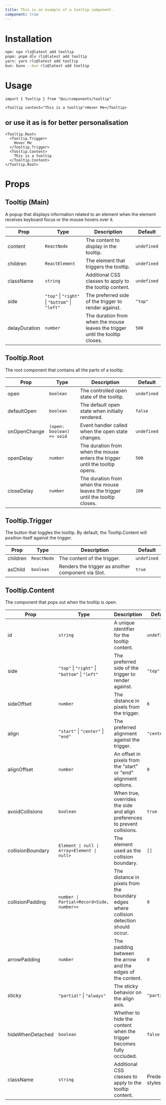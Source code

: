 ```yaml
---
title: This is an example of a tooltip component.
component: true
---
```


<ComponentPreview name="tooltip" />

# Installation
```bash
npm: npx rlz@latest add tooltip
pnpm: pnpm dlx rlz@latest add tooltip
yarn: yarn rlz@latest add tooltip
bun: bunx --bun rlz@latest add tooltip
```

# Usage
```tsx
import { Tooltip } from "@ui/components/tooltip"
```

```tsx
<Tooltip content="This is a tooltip">Hover Me</Tooltip>
```
## or use it as is for better personalisation
```tsx
<Tooltip.Root>
  <Tooltip.Trigger>
    Hover Me
  </Tooltip.Trigger>
  <Tooltip.Content>
    This is a tooltip
  </Tooltip.Content>
</Tooltip.Root>
```

# Props
<Separator orientation="horizontal" />
<ComponentProps name="tooltip" />

<MarkdownFallback>

## Tooltip (Main)

A popup that displays information related to an element when the element receives keyboard focus or the mouse hovers over it.

| Prop | Type | Description | Default |
|------|------|-------------|---------|
| content | `ReactNode` | The content to display in the tooltip. | `undefined` |
| children | `ReactElement` | The element that triggers the tooltip. | `undefined` |
| className | `string` | Additional CSS classes to apply to the tooltip content. | `undefined` |
| side | `"top"` \| `"right"` \| `"bottom"` \| `"left"` | The preferred side of the trigger to render against. | `"top"` |
| delayDuration | `number` | The duration from when the mouse leaves the trigger until the tooltip closes. | `500` |

## Tooltip.Root

The root component that contains all the parts of a tooltip.

| Prop | Type | Description | Default |
|------|------|-------------|---------|
| open | `boolean` | The controlled open state of the tooltip. | `undefined` |
| defaultOpen | `boolean` | The default open state when initially rendered. | `false` |
| onOpenChange | `(open: boolean) => void` | Event handler called when the open state changes. | `undefined` |
| openDelay | `number` | The duration from when the mouse enters the trigger until the tooltip opens. | `500` |
| closeDelay | `number` | The duration from when the mouse leaves the trigger until the tooltip closes. | `100` |

## Tooltip.Trigger

The button that toggles the tooltip. By default, the Tooltip.Content will position itself against the trigger.

| Prop | Type | Description | Default |
|------|------|-------------|---------|
| children | `ReactNode` | The content of the trigger. | `undefined` |
| asChild | `boolean` | Renders the trigger as another component via Slot. | `true` |

## Tooltip.Content

The component that pops out when the tooltip is open.

| Prop | Type | Description | Default |
|------|------|-------------|---------|
| id | `string` | A unique identifier for the tooltip content. | `undefined` |
| side | `"top"` \| `"right"` \| `"bottom"` \| `"left"` | The preferred side of the trigger to render against. | `"top"` |
| sideOffset | `number` | The distance in pixels from the trigger. | `6` |
| align | `"start"` \| `"center"` \| `"end"` | The preferred alignment against the trigger. | `"center"` |
| alignOffset | `number` | An offset in pixels from the "start" or "end" alignment options. | `0` |
| avoidCollisions | `boolean` | When true, overrides the side and align preferences to prevent collisions. | `true` |
| collisionBoundary | `Element \| null \| Array<Element \| null>` | The element used as the collision boundary. | `[]` |
| collisionPadding | `number \| Partial<Record<Side, number>>` | The distance in pixels from the boundary edges where collision detection should occur. | `0` |
| arrowPadding | `number` | The padding between the arrow and the edges of the content. | `0` |
| sticky | `"partial"` \| `"always"` | The sticky behavior on the align axis. | `"partial"` |
| hideWhenDetached | `boolean` | Whether to hide the content when the trigger becomes fully occluded. | `false` |
| className | `string` | Additional CSS classes to apply to the tooltip content. | Predefined styles |

</MarkdownFallback>
